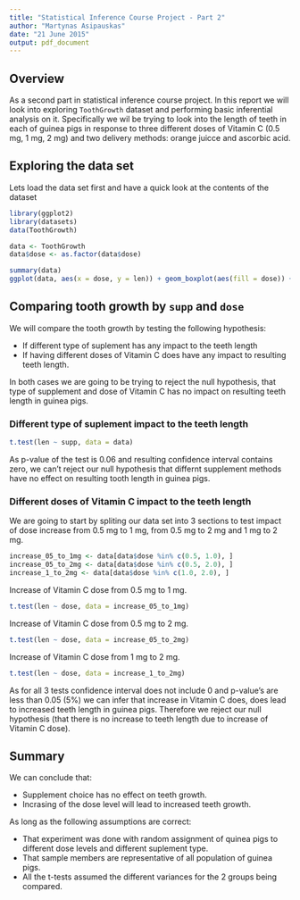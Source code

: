 ```yaml
---
title: "Statistical Inference Course Project - Part 2"
author: "Martynas Asipauskas"
date: "21 June 2015"
output: pdf_document
---
```

## Overview
As a second part in statistical inference course project. In this report we will look into exploring `ToothGrowth` dataset and performing basic inferential analysis on it.
Specifically we wil be trying to look into the length of teeth in each of guinea pigs in response to three different doses of Vitamin C (0.5 mg, 1 mg, 2 mg) and two delivery methods: orange juicce and ascorbic acid.

## Exploring the data set
Lets load the data set first and have a quick look at the contents of the dataset
```r
library(ggplot2)
library(datasets)
data(ToothGrowth)

data <- ToothGrowth
data$dose <- as.factor(data$dose)

summary(data)
ggplot(data, aes(x = dose, y = len)) + geom_boxplot(aes(fill = dose)) + facet_grid(.~ supp)
```

## Comparing tooth growth by `supp` and `dose`
We will compare the tooth growth by testing the following hypothesis:

- If different type of suplement has any impact to the teeth length
- If having different doses of Vitamin C does have any impact to resulting teeth length.

In both cases we are going to be trying to reject the null hypothesis, that type of supplement and dose of Vitamin C has no impact on resulting teeth length in guinea pigs.    

### Different type of suplement impact to the teeth length
```r
t.test(len ~ supp, data = data)
```
As p-value of the test is 0.06 and resulting confidence interval contains zero, 
we can't reject our null hypothesis that differnt supplement methods have no effect on resulting tooth length in guinea pigs.

### Different doses of Vitamin C impact to the teeth length
We are going to start by spliting our data set into 3 sections to test impact of dose increase from 0.5 mg to 1 mg, from 0.5 mg to 2 mg and 1 mg to 2 mg.
```r
increase_05_to_1mg <- data[data$dose %in% c(0.5, 1.0), ]
increase_05_to_2mg <- data[data$dose %in% c(0.5, 2.0), ]
increase_1_to_2mg <- data[data$dose %in% c(1.0, 2.0), ]
```

Increase of Vitamin C dose from 0.5 mg to 1 mg.
```r
t.test(len ~ dose, data = increase_05_to_1mg)
```

Increase of Vitamin C dose from 0.5 mg to 2 mg.
```r
t.test(len ~ dose, data = increase_05_to_2mg)
```

Increase of Vitamin C dose from 1 mg to 2 mg.
```r
t.test(len ~ dose, data = increase_1_to_2mg)
```

As for all 3 tests confidence interval does not include 0 and p-value's are less than 0.05 (5%) we can infer that increase in Vitamin C does, does lead to increased teeth length in guinea pigs. Therefore we reject our null hypothesis (that there is no increase to teeth length due to increase of Vitamin C dose).

## Summary
We can conclude that:

- Supplement choice has no effect on teeth growth.
- Incrasing of the dose level will lead to increased teeth growth.

As long as the following assumptions are correct:

- That experiment was done with random assignment of quinea pigs to different dose levels and different suplement type.
- That sample members are representative of all population of guinea pigs.
- All the t-tests assumed the different variances for the 2 groups being compared.
